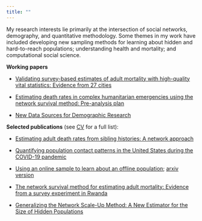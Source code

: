 ```yaml
---
title: ""
---
```


My research interests lie primarily at the intersection of social networks,
demography, and quantitative methodology.
Some themes in my work have included developing new sampling methods for learning about
hidden and hard-to-reach populations;
understanding health and mortality;
and computational social science.


**Working papers**  

* [Validating survey-based estimates of adult mortality with high-quality vital statistics: Evidence from 27 cities](https://osf.io/preprints/socarxiv/x5ywv)

* [Estimating death rates in complex humanitarian emergencies using the network survival method: Pre-analysis plan](https://osf.io/e23gc)  
  
* [New Data Sources for Demographic Research](https://osf.io/ybghv)
  

**Selected publications** (see [CV](cv/cv.html) for a full list):

* [Estimating adult death rates from sibling histories: A network approach](https://read.dukeupress.edu/demography/article/58/4/1525/174066/Estimating-Adult-Death-Rates-From-Sibling)

* [Quantifying population contact patterns in the United States during the COVID-19 pandemic](https://doi.org/10.1038/s41467-021-20990-2)

* [Using an online sample to learn about an offline population](http://link.springer.com/article/10.1007/s13524-019-00840-z); [arxiv version](https://arxiv.org/abs/1902.08289)

* [The network survival method for estimating adult mortality: Evidence from a survey experiment in Rwanda](https://link.springer.com/article/10.1007/s13524-017-0594-y)

* [Generalizing the Network Scale-Up Method: A New Estimator for the Size of Hidden Populations](https://doi.org/10.1177/0081175016665425)

<!--

* [Quantity Versus Quality: A Survey Experiment to Improve the Network Scale-up Method](https://doi.org/10.1093/aje/kwv287)

* [Using Multilevel Regression with Poststratification for Estimating Subnational Age-Specific Contact Patterns](https://osf.io/preprints/socarxiv/87e32/) (*accepted at PLoS Computational Biology*)

* [Survey methods for estimating the size of weak-tie networks](https://journals.sagepub.com/doi/full/10.1177/00811750221109568)

* [In a stationary population, the average lifespan of the living is a length-biased life expectancy](https://read.dukeupress.edu/demography/article/59/1/207/293327/In-a-Stationary-Population-the-Average-Lifespan-of) 

* [A sample size formula for network scale-up studies](https://journals.sagepub.com/doi/full/10.1177/00491241221122576?casa_token=VM0kwuq75d4AAAAA%3AK9EHBbnoWaDm2xrBnabok2BAJibv6JSTA_W9nCHXVbSWkX9-UYF11XZA78TZDuIDUK_wnkuNgP82GBI)

* [Inequality and fairness: A networked experiment](https://osf.io/preprints/socarxiv/at536/) 

* [Separating the signal from the noise: Evidence for deceleration in old-age death rates](https://link.springer.com/article/10.1007/s13524-018-0728-x); [arxiv version](https://arxiv.org/pdf/1707.09433.pdf); [R package](https://github.com/dfeehan/mortfit) and [code](https://github.com/dfeehan/oldage-paper-code-released)

-->
